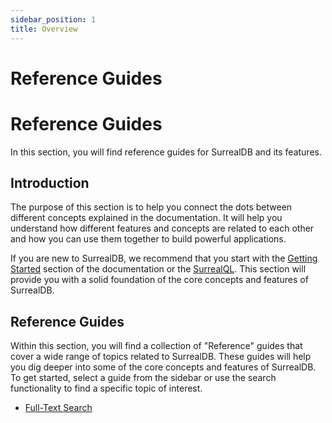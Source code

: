 ```yaml
---
sidebar_position: 1
title: Overview
---
```


# Reference Guides

# Reference Guides

In this section, you will find reference guides for SurrealDB and its features.
## Introduction

The purpose of this section is to help you connect the dots between different concepts explained in the documentation. 
It will help you understand how different features and concepts are related to each other and how you can use them together to build powerful applications.


If you are new to SurrealDB, we recommend that you start with the [Getting Started](/docs/surrealdb/introduction/start) section of the documentation or the [SurrealQL](/docs/surrealdb/surrealql/overview).
This section will provide you with a solid foundation of the core concepts and features of SurrealDB.

## Reference Guides

Within this section, you will find a collection of "Reference" guides that cover a wide range of topics related to SurrealDB.
These guides will help you dig deeper into some of the core concepts and features of SurrealDB.
To get started, select a guide from the sidebar or use the search functionality to find a specific topic of interest.

-  [Full-Text Search](/docs/surrealdb/1.2.x/reference-guide/full-text-search)

